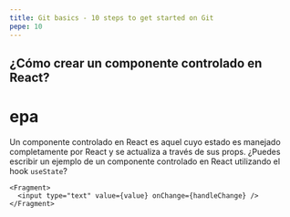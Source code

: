 ```yaml
---
title: Git basics - 10 steps to get started on Git
pepe: 10
---
```


## ¿Cómo crear un componente controlado en React?

# epa

Un componente controlado en React es aquel cuyo estado es manejado completamente por React y se actualiza a través de sus props. ¿Puedes escribir un ejemplo de un componente controlado en React utilizando el hook `useState`?

```tsx {2}
<Fragment>
  <input type="text" value={value} onChange={handleChange} />
</Fragment>
```
